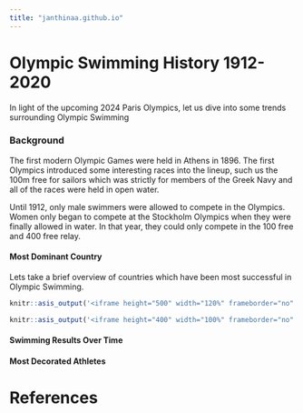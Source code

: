 ```yaml
---
title: "janthinaa.github.io"
---
```


# **Olympic Swimming History 1912-2020**

In light of the upcoming 2024 Paris Olympics, let us dive into some trends surrounding Olympic Swimming

### **Background**

The first modern Olympic Games were held in Athens in 1896. The first Olympics introduced some interesting races into the lineup, such us the 100m free for sailors which was strictly for members of the Greek Navy and all of the races were held in open water.

Until 1912, only male swimmers were allowed to compete in the Olympics. Women only began to compete at the Stockholm Olympics when they were finally allowed in water. In that year, they could only compete in the 100 free and 400 free relay.

#### Most Dominant Country 

Lets take a brief overview of countries which have been most successful in Olympic Swimming.

```r

knitr::asis_output('<iframe height="500" width="120%" frameborder="no" src="https://janthina.shinyapps.io/InteractiveMap/"> </iframe>')

```

```r
knitr::asis_output('<iframe height="400" width="100%" frameborder="no" src="https://janthina.shinyapps.io/InteractiveBarChart/"> </iframe>')
```

#### Swimming Results Over Time 

#### Most Decorated Athletes 

# **References** 
